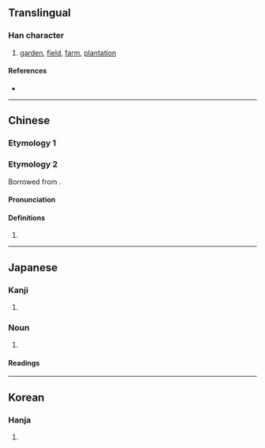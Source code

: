 {{character info/new}}
==Translingual==

===Han character===
{{Han char|rn=102|rad=田|as=05|sn=10|four=|canj=HAW|ids=⿱白田}}

# [[garden]], [[field]], [[farm]], [[plantation]]

====References====
* {{Han ref|kx=0761.191|dkj=21827|dj=1202.120|hdz=42648.021|uh=7560|ud=30048}}

----

==Chinese==

===Etymology 1===
{{zh-see|甾|v}}

===Etymology 2===
Borrowed from {{bor|zh|ja|畠}}.

====Pronunciation====
{{zh-pron
|m=tián
|c=tin4
|cat=
}}

====Definitions====
{{zh-hanzi}}

# {{n-g|Used in Japanese personal names.}}

----

==Japanese==

===Kanji===
{{ja-kanji|grade=|rs=白05}}

# {{defn|lang=ja|sort=白05}}

===Noun===
{{ja-noun|はたけ}}

# {{alternative form of|畑|lang=ja}}

====Readings====
{{ja-readings
|on=
|kun=はた-, はたけ-
}}

----

==Korean==

===Hanja===
{{ko-hanja|hangeul=[[전]]|eumhun=|rv=jeon|mr=chŏn|y=cen}}

# {{defn|lang=ko|sort=白05}}
